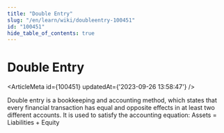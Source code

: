 ```yaml
---
title: "Double Entry"
slug: "/en/learn/wiki/doubleentry-100451"
id: "100451"
hide_table_of_contents: true
---
```



# Double Entry

<ArticleMeta id={100451} updatedAt={'2023-09-26 13:58:47'} />
<div className='border-solid border-b border-t-0 my-4 border-[var(--ifm-color-gray-300)]' />

Double entry is a bookkeeping and accounting method, which states that every financial transaction has equal and opposite effects in at least two different accounts. It is used to satisfy the accounting equation:
Assets = Liabilities + Equity
